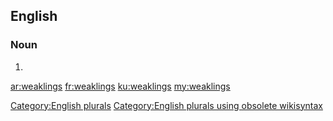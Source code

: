 ==English==

===Noun===
{{head|en}}

# {{plural of|weakling}}

[[Category:English plurals]][[Category:English plurals using obsolete wikisyntax]]

[[ar:weaklings]]
[[fr:weaklings]]
[[ku:weaklings]]
[[my:weaklings]]